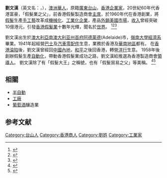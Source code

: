 '''劉文漢'''（英文名：{{lang|en|George Lau}}，{{bd|1915年|catIdx=L刘}}），[[澳洲|澳洲]][[華人|華人]]，原籍[[廣東|廣東]][[台山市|台山]]，[[香港|香港]][[企業家|企業家]]，20世紀60年代香港富豪，「假髮業之父」，前香港假髮製造商會[[主席|主席]]，於1960年代在香港創業，將[[假髮|假髮]]生產[[手工藝|手工藝]]改革成[[機械化|機械化]]、[[工業化|工業化]][[企業|企業]]，產品[[出口|外銷]][[美國|美國]][[市場|市場]]，[[收入|收入]]曾經突破10億港元，引發[[香港假髮業|香港假髮業]]十數年光輝，聞名於[[世界|世界]]。 <ref>{{Cite web |url=http://info.china.alibaba.com/news/detail/v5003013-d5684899-p2.html |title=香港假髮業之父劉文漢 |accessdate=2007-11-13 |archive-date=2007-05-29 |archive-url=https://web.archive.org/web/20070529120630/http://info.china.alibaba.com/news/detail/v5003013-d5684899-p2.html |dead-url=no }}</ref><ref>{{Cite web |url=http://wylib.jiangmen.gd.cn/jmhq/list.asp?id=6426 |title=香港企業家劉文漢簡介 |accessdate=2007-11-13 |archive-date=2007-12-23 |archive-url=https://web.archive.org/web/20071223072207/http://wylib.jiangmen.gd.cn/jmhq/list.asp?id=6426 |dead-url=no }}</ref><ref>{{Cite web |url=http://wylib.jiangmen.gd.cn/jmhq/list.asp?id=263 |title=香港企業家劉文漢的成功路 |accessdate=2007-11-13 |archive-date=2007-10-22 |archive-url=https://web.archive.org/web/20071022143326/http://wylib.jiangmen.gd.cn/jmhq/list.asp?id=263 |dead-url=no }}</ref>

劉文漢出生於[[澳大利亞|澳大利亞]][[南澳大利亚州|南澳大利亚州]][[首府|首府]][[阿德莱德|阿德莱德]](Adelaide)市，[[岭南大学_(广州)|嶺南大學]][[經濟學|經濟系]]畢業。1941年起經營[[巴士|巴士]]及[[汽車|汽車]][[零配件|零配件]]生意，業務於香港及[[華南地區|華南地區]]都有。 在[[香港淪陷|香港淪陷]]後，劉文漢曾經回[[中國內地|中國內地]]，[[和平|和平]]之後回香港，轉營[[洋行|洋行]]生意。 1958年後創辦假髮生產[[自動化|自動化]]，帶動香港假髮業成功之路，劉文漢給推選為香港製造商會[[領導人|領導人]]。 劉文漢除了有「假髮大王」之稱號，也有「假髮貿易之父」等美稱。  <ref>{{Cite web |url=http://www.b111.net/jingji/jj-knjk/016.htm |title=劉文漢創辦假髮業的經過 |accessdate=2007-11-13 |archive-date=2016-03-04 |archive-url=https://web.archive.org/web/20160304140613/http://www.b111.net/jingji/jj-knjk/016.htm |dead-url=no }}</ref><ref>{{Cite web |url=http://www.mf-info.com/file-left/tzcy/tz030.htm |title=創業家劉文漢 |accessdate=2007-11-13 |archive-date=2005-12-25 |archive-url=https://web.archive.org/web/20051225032458/http://www.mf-info.com/file-left/tzcy/tz030.htm |dead-url=no }}</ref>

==相關==
* [[半自動|半自動]]
* [[工廠|工廠]]
* [[葡萄酒|葡萄酒]]釀造業

==参考文献==
{{Reflist}}

[[Category:台山人|Category:台山人]]
[[Category:香港商人|Category:香港商人]]
[[Category:劉姓|Category:劉姓]]
[[Category:工業家|Category:工業家]]